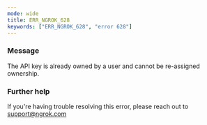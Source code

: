 ```yaml
---
mode: wide
title: ERR_NGROK_628
keywords: ["ERR_NGROK_628", "error 628"]
---
```



### Message

The API key is already owned by a user and cannot be re-assigned ownership.

<ErrorDetails />

### Further help

If you're having trouble resolving this error, please reach out to [support@ngrok.com](mailto:support@ngrok.com?subject=Help%20with%20ERR_NGROK_628)
